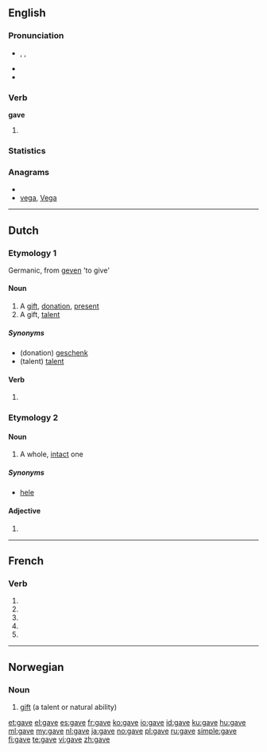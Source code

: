 {{slim-wikipedia|dab=gave}}
{{also|gavé}}
==English==

===Pronunciation===
* {{enPR|gāv}}, {{IPA|/ɡeɪv/}}, {{SAMPA|/geIv/}}
* {{audio|en-us-gave.ogg|Audio (US)}}
* {{rhymes|eɪv}}

===Verb===
'''gave'''

# {{simple past of|give}}

<!--====Translations====
{{trans-top|simple past of give}}
* Danish: {{t-|da|gav}}
* Dutch: {{t+|nl|gaf}}, {{t+|nl|gaven}}
* Esperanto: {{t+|eo|donis|xs=Esperanto}}
* Indonesian: {{t+|id|beri|xs=Indonesian}}, {{t+|id|beri|alt=memberi|xs=Indonesian}}, {{t+|id|beri|alt=memberikan|xs=Indonesian}}
{{trans-mid}}
* Japanese: [[あげた]] (ageta), [[下した]] ([[くだした]], kudashita) (polite), [[差し上げた]] ([[さしあげた]], sashi-ageta) (humble)
* Norwegian: {{t+|no|ga}}
* [[Scottish Gaelic]]: [[thug#Scottish Gaelic|thug]]
{{trans-bottom}}

===See also===
* [[given]]
-->

===Statistics===
{{rank|done|days|something|213|gave|asked|soon|almost}}

===Anagrams===
* {{alphagram|aegv}}
* [[vega#English|vega]], [[Vega#English|Vega]]

----

==Dutch==

===Etymology 1===
Germanic, from [[geven]] 'to give'

====Noun====
{{nl-noun|g=c|pl1=gaven|pl2=gaves|dim=gavetje}}

# A [[gift]], [[donation]], [[present]]
# A gift, [[talent]]

=====Synonyms=====
* (donation) [[geschenk]] {{n}}
* (talent) [[talent]] {{n}}

====Verb====
{{infl|nl}}

# {{nl-verb-form|n=sg|t=past|m=subj|geven}}

===Etymology 2===

====Noun====
{{nl-noun|g=m|g2=f|gaven|-}}

# A whole, [[intact]] one

=====Synonyms=====
* [[hele]] {{m|f}}

====Adjective====
{{infl|nl}}

# {{nl-adj-form|f=infl|gaaf}}

----

==French==

===Verb===
{{fr-verb-form}}

# {{form of|[[first-person|First-person]] [[singular]] [[present indicative]]|gaver|lang=French}}
# {{form of|[[third-person|Third-person]] [[singular]] [[present indicative]]| gaver|lang=French}}
# {{form of|First-person singular [[present subjunctive]]|gaver|lang=French}}
# {{form of|[[third-person|Third-person]] singular [[present subjunctive]]| gaver|lang=French}}
# {{form of|Second-person singular [[imperative]]|gaver |lang=French}}

----

==Norwegian==

===Noun===
{{infl|no|noun|g=m}}

# [[gift]] (a talent or natural ability)

{{tbot entry|Norwegian|gift|2010|April|no}}

[[et:gave]]
[[el:gave]]
[[es:gave]]
[[fr:gave]]
[[ko:gave]]
[[io:gave]]
[[id:gave]]
[[ku:gave]]
[[hu:gave]]
[[ml:gave]]
[[my:gave]]
[[nl:gave]]
[[ja:gave]]
[[no:gave]]
[[pl:gave]]
[[ru:gave]]
[[simple:gave]]
[[fi:gave]]
[[te:gave]]
[[vi:gave]]
[[zh:gave]]